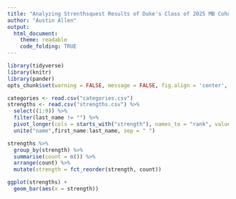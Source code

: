 ```yaml
---
title: "Analyzing Strenthsquest Results of Duke's Class of 2025 MB Cohort"
author: "Austin Allen"
output:
  html_document:
    theme: readable
    code_folding: TRUE
---
```



```r
library(tidyverse)
library(knitr)
library(pander)
opts_chunk$set(warning = FALSE, message = FALSE, fig.align = 'center', fig.width = 4, fig.height = 3)
```




```r
categories <- read.csv("categories.csv")
strengths <- read.csv("strengths.csv") %>% 
  select((1:9)) %>% 
  filter(last_name != "") %>% 
  pivot_longer(cols = starts_with("strength"), names_to = "rank", values_to = "strength") %>% 
  unite("name",first_name:last_name, sep = " ") 

strengths %>% 
  group_by(strength) %>% 
  summarise(count = n()) %>% 
  arrange(count) %>% 
  mutate(strength = fct_reorder(strength, count)) 

ggplot(strengths) +
  geom_bar(aes(x = strength))


```










